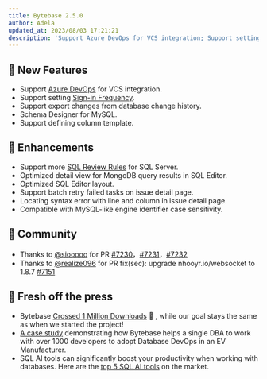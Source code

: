 ```yaml
---
title: Bytebase 2.5.0
author: Adela
updated_at: 2023/08/03 17:21:21
description: 'Support Azure DevOps for VCS integration; Support setting Sign-in Frequency'
---
```



## 🚀 New Features

- Support [Azure DevOps](/vcs-integration/azure-devops/) for VCS integration.
- Support setting [Sign-in Frequency](/administration/sign-in-restriction/#sign-in-frequency).
- Support export changes from database change history.
- Schema Designer for MySQL.
- Support defining column template.

## 🎄 Enhancements

- Support more [SQL Review Rules](/sql-review/review-rules/) for SQL Server.
- Optimized detail view for MongoDB query results in SQL Editor.
- Optimized SQL Editor layout.
- Support batch retry failed tasks on issue detail page.
- Locating syntax error with line and column in issue detail page.
- Compatible with MySQL-like engine identifier case sensitivity.

## 🎠 Community

- Thanks to [@siooooo](https://github.com/siooooo) for PR [#7230](https://github.com/bytebase/bytebase/pull/7230)，[#7231](https://github.com/bytebase/bytebase/pull/7231)，[#7232](https://github.com/bytebase/bytebase/pull/7232)
- Thanks to [@realize096](https://github.com/realize096) for PR fix(sec): upgrade nhooyr.io/websocket to 1.8.7 [#7151](https://github.com/bytebase/bytebase/pull/7151)

## 📰 Fresh off the press

- Bytebase [Crossed 1 Million Downloads](https://www.bytebase.com/blog/one-million-downloads/) 🎉 , while our goal stays the same as when we started the project!
- [A case study](https://www.bytebase.com/blog/ev-manufacturer-case-study/) demonstrating how Bytebase helps a single DBA to work with over 1000 developers to adopt Database DevOps in an EV Manufacturer.
- SQL AI tools can significantly boost your productivity when working with databases. Here are the [top 5 SQL AI tools](https://www.bytebase.com/blog/top-sql-ai-tools/) on the market.

<InstallUpgrade />
